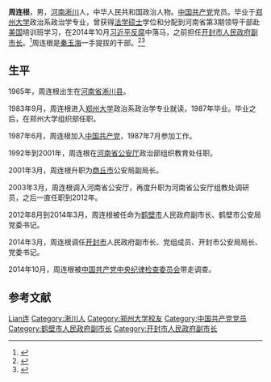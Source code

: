 '''周连根'''{{BD|1965年|11月|||catIdx=Z周}}，男，[[河南省|河南]][[淅川县|淅川]]人，中华人民共和国政治人物。[[中国共产党|中国共产党]]党员。毕业于[[郑州大学|郑州大学]]政治系政治学专业，曾获得[[法学硕士|法学硕士]]学位和分配到河南省第3期领导干部赴[[美国|美国]]培训班学习，在2014年10月[[习近平反腐|习近平反腐]]中落马，之前担任[[开封市|开封市人民政府副市长]]。<ref>{{cite web |url=http://news.xinhuanet.com/lianzheng/2014-11/05/c_127181506.htm |title=开封市副市长、公安局长周连根被带走调查 |date=2014-11-05 |work=新华网 |accessdate=2014-11-16 |archive-date=2014-12-01 |archive-url=https://web.archive.org/web/20141201232105/http://news.xinhuanet.com/lianzheng/2014-11/05/c_127181506.htm |dead-url=no }}</ref>周连根是[[秦玉海|秦玉海]]一手提拔的干部。<ref>{{cite web |url=http://news.163.com/14/1105/13/AA9RK05T0001124J.html |title=河南开封副市长周连根被查 系被秦玉海一手提拔 |date=2014-11-05 |work=网易 |archive-url=https://web.archive.org/web/20141129034136/http://news.163.com/14/1105/13/AA9RK05T0001124J.html |archive-date=2014-11-29 |dead-url=yes |accessdate=2014-11-16 }}</ref><ref>{{cite web |url=http://news.sina.com.cn/c/2014-11-05/133631098510.shtml?source=1 |title=河南开封副市长周连根被调查 系秦玉海一手提拔 |date=2014-11-05 |work=新浪 |accessdate=2014-11-16 |archive-date=2018-09-30 |archive-url=https://web.archive.org/web/20180930011854/http://news.sina.com.cn/c/2014-11-05/133631098510.shtml?source=1 |dead-url=no }}</ref>

== 生平 ==
1965年，周连根出生在[[河南省|河南省]][[淅川县|淅川县]]。

1983年9月，周连根进入[[郑州大学|郑州大学]]政治系政治学专业就读，1987年毕业。毕业之后，在郑州大学组织部任职。

1987年6月，周连根加入[[中国共产党|中国共产党]]，1987年7月参加工作。

1992年到2001年，周连根在[[河南省公安厅|河南省公安厅]]政治部组织教育处任职。

2001年3月，周连根升职为[[商丘市|商丘市]]公安局副局长。

2003年3月，周连根调入河南省公安厅，再度升职为河南省公安厅组教处调研员，之后一直任职到2012年。

2012年8月到2014年3月，周连根被任命为[[鹤壁市|鹤壁市]]人民政府副市长、鹤壁市公安局党委书记。

2014年3月，周连根调任[[开封市|开封市]]人民政府副市长、党组成员、开封市公安局局长、党委书记。

2014年10月，周连根被[[中国共产党中央纪律检查委员会|中国共产党中央纪律检查委员会]]带走调查。

== 参考文献 ==
{{reflist}}

{{中共十八大到十九大期间的反腐败工作}}
{{Authority control}}
{{DEFAULTSORT:Zhou周连根}}
[[Category:周姓|Lian连]]
[[Category:淅川人|Category:淅川人]]
[[Category:郑州大学校友|Category:郑州大学校友]]
[[Category:中国共产党党员|Category:中国共产党党员]]
[[Category:鹤壁市人民政府副市长|Category:鹤壁市人民政府副市长]]
[[Category:开封市人民政府副市长|Category:开封市人民政府副市长]]